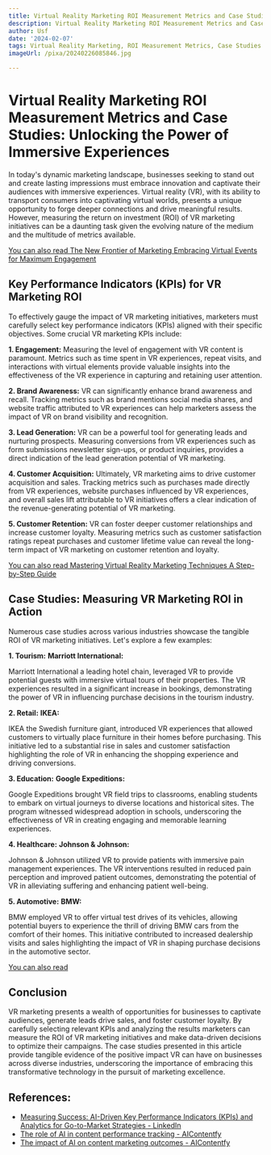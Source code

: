 ```yaml
---
title: Virtual Reality Marketing ROI Measurement Metrics and Case Studies
description: Virtual Reality Marketing ROI Measurement Metrics and Case Studies
author: Usf
date: '2024-02-07'
tags: Virtual Reality Marketing, ROI Measurement Metrics, Case Studies
imageUrl: /pixa/20240226085846.jpg

---
```

# **Virtual Reality Marketing ROI Measurement Metrics and Case  Studies:** **Unlocking the Power of Immersive Experiences**

In today's dynamic marketing landscape, businesses seeking  to stand out and create lasting impressions must embrace innovation and captivate their audiences with immersive experiences. Virtual reality (VR), with its ability to transport consumers into captivating  virtual worlds, presents a unique opportunity to forge deeper connections and drive meaningful results. However, measuring the return on investment (ROI) of VR marketing initiatives can  be a daunting task  given the  evolving nature of the  medium and the  multitude of metrics available.

[You can also read The New Frontier of Marketing Embracing Virtual Events for Maximum Engagement](The%20New%20Frontier%20of%20Marketing%20Embracing%20Virtual%20Events%20for%20Maximum%20Engagement)


## **Key Performance Indicators (KPIs) for VR  Marketing ROI**

To effectively gauge the impact  of VR marketing  initiatives, marketers must carefully select key performance indicators (KPIs) aligned with their specific objectives. Some crucial VR marketing KPIs include:

**1. Engagement:** Measuring the level  of engagement with VR  content is paramount. Metrics such as time spent in  VR experiences, repeat  visits, and interactions with virtual elements  provide valuable insights into the effectiveness of the VR  experience in capturing and retaining user  attention.

**2. Brand  Awareness:** VR can significantly  enhance brand awareness and recall. Tracking metrics such as brand mentions social media shares, and website traffic attributed to VR experiences can help marketers assess the impact of VR on brand visibility and recognition.

**3. Lead Generation:** VR can be a  powerful tool for generating leads and nurturing prospects. Measuring conversions from VR experiences such as  form submissions newsletter sign-ups, or product inquiries, provides a  direct indication of the lead generation potential of VR  marketing.

**4. Customer Acquisition:** Ultimately, VR marketing aims  to drive customer acquisition and sales. Tracking metrics  such as purchases made directly from VR experiences, website purchases influenced by  VR experiences, and  overall  sales  lift  attributable to VR initiatives offers a clear indication of the revenue-generating potential of VR marketing.

**5. Customer Retention:** VR can foster deeper  customer relationships and increase customer loyalty. Measuring metrics  such  as customer satisfaction ratings repeat purchases and customer lifetime value can reveal the long-term impact of VR marketing on  customer retention  and loyalty.

[You can also read Mastering Virtual Reality Marketing Techniques A Step-by-Step Guide](Mastering%20Virtual%20Reality%20Marketing%20Techniques%20A%20Step-by-Step%20Guide)


## **Case Studies: Measuring VR Marketing ROI in Action**

Numerous case studies across various industries showcase the tangible ROI of VR marketing initiatives. Let's explore a few examples:

**1. Tourism:** **Marriott International:**

Marriott International a leading hotel chain, leveraged  VR to  provide potential guests with immersive virtual tours  of their properties. The VR experiences  resulted in a significant increase in bookings, demonstrating the power of VR in influencing purchase decisions in the tourism industry.

**2. Retail:** **IKEA:**

IKEA the Swedish furniture giant, introduced VR experiences that allowed customers to virtually place  furniture in their homes before purchasing.  This initiative led to a substantial rise in sales and customer satisfaction highlighting  the  role of VR in  enhancing  the shopping experience and  driving conversions.

**3. Education:** **Google Expeditions:**

Google  Expeditions brought VR field trips to classrooms,  enabling students to embark on virtual journeys to  diverse  locations and historical sites. The program witnessed widespread adoption  in schools, underscoring the effectiveness  of VR in creating engaging and memorable learning experiences.

**4. Healthcare:** **Johnson & Johnson:**

Johnson & Johnson utilized VR to provide patients with immersive pain management experiences. The VR interventions resulted in reduced pain perception and improved patient outcomes,  demonstrating the  potential of VR in alleviating suffering  and enhancing patient well-being.

**5.  Automotive:** **BMW:**

BMW employed VR to offer virtual test drives of its vehicles, allowing potential buyers to experience the thrill of driving BMW cars  from the comfort  of their homes. This initiative contributed to  increased dealership visits and sales highlighting the impact of VR in shaping purchase decisions in the automotive sector.

[You can also read ]()


## **Conclusion**

VR marketing presents a wealth  of opportunities for businesses to captivate audiences, generate leads drive sales, and foster customer loyalty. By carefully selecting relevant KPIs and analyzing the results marketers can measure the ROI of  VR marketing initiatives  and make data-driven decisions to optimize their  campaigns. The  case studies presented in  this article  provide tangible evidence of the positive impact VR can have on businesses across diverse industries, underscoring the importance  of embracing this transformative  technology in the pursuit of marketing excellence.

## References:
- [Measuring Success: AI-Driven Key Performance Indicators (KPIs) and Analytics for Go-to-Market Strategies - LinkedIn](https://www.linkedin.com/pulse/measuring-success-ai-driven-key-performance-kpis-slevin-ma-msc--qjv4e)
- [The role of AI in content performance tracking - AIContentfy](https://aicontentfy.com/en/blog/role-of-ai-in-content-performance-tracking)
- [The impact of AI on content marketing outcomes - AIContentfy](https://aicontentfy.com/en/blog/impact-of-ai-on-content-marketing-outcomes)
